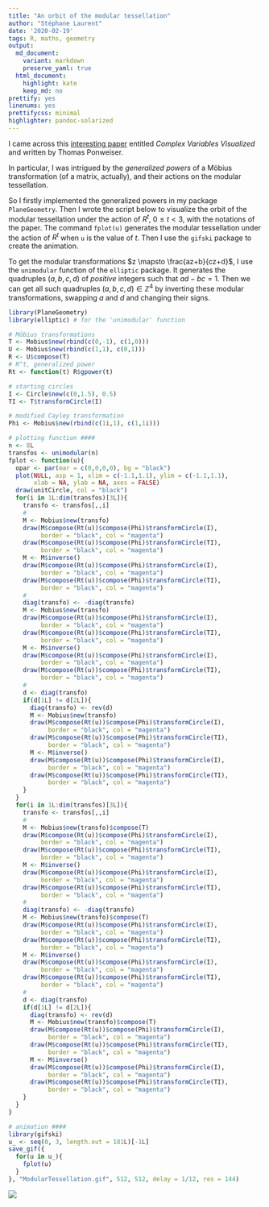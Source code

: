 ```yaml
---
title: "An orbit of the modular tessellation"
author: "Stéphane Laurent"
date: '2020-02-19'
tags: R, maths, geometry
output:
  md_document:
    variant: markdown
    preserve_yaml: true
  html_document:
    highlight: kate
    keep_md: no
prettify: yes
linenums: yes
prettifycss: minimal
highlighter: pandoc-solarized
---
```


I came across this 
[interesting paper](https://www3.risc.jku.at/publications/download/risc_5011/DiplomaThesisPonweiser.pdf) 
entitled *Complex Variables Visualized* and written by Thomas Ponweiser. 

In particular, I was intrigued by the *generalized powers* of a Möbius 
transformation (of a matrix, actually), 
and their actions on the modular tessellation. 

So I firstly implemented the generalized powers in my package 
`PlaneGeometry`. Then I wrote the script below to visualize the orbit of the 
modular tessellation under the action of $R^t$, $0 \leqslant t < 3$, with 
the notations of the paper. The command `fplot(u)` generates the modular 
tessellation under the action of $R^t$ when `u` is the value of $t$. 
Then I use the `gifski` package to create the animation. 

To get the modular transformations $z \mapsto \frac{az+b}{cz+d}$, I use the 
`unimodular` function of the `elliptic` package. It generates the 
quadruples $(a,b,c,d)$ of *positive* integers such that $ad-bc=1$. 
Then we can get all such quadruples $(a,b,c,d) \in \mathbb{Z}^4$ by 
inverting these modular transformations, swapping $a$ and $d$ and 
changing their signs. 

```r
library(PlaneGeometry)
library(elliptic) # for the 'unimodular' function

# Möbius transformations
T <- Mobius$new(rbind(c(0,-1), c(1,0)))
U <- Mobius$new(rbind(c(1,1), c(0,1)))
R <- U$compose(T)
# R^t, generalized power
Rt <- function(t) R$gpower(t)

# starting circles
I <- Circle$new(c(0,1.5), 0.5)
TI <- T$transformCircle(I)

# modified Cayley transformation
Phi <- Mobius$new(rbind(c(1i,1), c(1,1i)))

# plotting function ####
n <- 8L
transfos <- unimodular(n)
fplot <- function(u){
  opar <- par(mar = c(0,0,0,0), bg = "black")
  plot(NULL, asp = 1, xlim = c(-1.1,1.1), ylim = c(-1.1,1.1),
       xlab = NA, ylab = NA, axes = FALSE)
  draw(unitCircle, col = "black")
  for(i in 1L:dim(transfos)[3L]){
    transfo <- transfos[,,i]
    #
    M <- Mobius$new(transfo)
    draw(M$compose(Rt(u))$compose(Phi)$transformCircle(I),
         border = "black", col = "magenta")
    draw(M$compose(Rt(u))$compose(Phi)$transformCircle(TI),
         border = "black", col = "magenta")
    M <- M$inverse()
    draw(M$compose(Rt(u))$compose(Phi)$transformCircle(I),
         border = "black", col = "magenta")
    draw(M$compose(Rt(u))$compose(Phi)$transformCircle(TI),
         border = "black", col = "magenta")
    #
    diag(transfo) <- -diag(transfo)
    M <- Mobius$new(transfo)
    draw(M$compose(Rt(u))$compose(Phi)$transformCircle(I),
         border = "black", col = "magenta")
    draw(M$compose(Rt(u))$compose(Phi)$transformCircle(TI),
         border = "black", col = "magenta")
    M <- M$inverse()
    draw(M$compose(Rt(u))$compose(Phi)$transformCircle(I),
         border = "black", col = "magenta")
    draw(M$compose(Rt(u))$compose(Phi)$transformCircle(TI),
         border = "black", col = "magenta")
    #
    d <- diag(transfo)
    if(d[1L] != d[2L]){
      diag(transfo) <- rev(d)
      M <- Mobius$new(transfo)
      draw(M$compose(Rt(u))$compose(Phi)$transformCircle(I),
           border = "black", col = "magenta")
      draw(M$compose(Rt(u))$compose(Phi)$transformCircle(TI),
           border = "black", col = "magenta")
      M <- M$inverse()
      draw(M$compose(Rt(u))$compose(Phi)$transformCircle(I),
           border = "black", col = "magenta")
      draw(M$compose(Rt(u))$compose(Phi)$transformCircle(TI),
           border = "black", col = "magenta")
    }
  }
  for(i in 1L:dim(transfos)[3L]){
    transfo <- transfos[,,i]
    #
    M <- Mobius$new(transfo)$compose(T)
    draw(M$compose(Rt(u))$compose(Phi)$transformCircle(I),
         border = "black", col = "magenta")
    draw(M$compose(Rt(u))$compose(Phi)$transformCircle(TI),
         border = "black", col = "magenta")
    M <- M$inverse()
    draw(M$compose(Rt(u))$compose(Phi)$transformCircle(I),
         border = "black", col = "magenta")
    draw(M$compose(Rt(u))$compose(Phi)$transformCircle(TI),
         border = "black", col = "magenta")
    #
    diag(transfo) <- -diag(transfo)
    M <- Mobius$new(transfo)$compose(T)
    draw(M$compose(Rt(u))$compose(Phi)$transformCircle(I),
         border = "black", col = "magenta")
    draw(M$compose(Rt(u))$compose(Phi)$transformCircle(TI),
         border = "black", col = "magenta")
    M <- M$inverse()
    draw(M$compose(Rt(u))$compose(Phi)$transformCircle(I),
         border = "black", col = "magenta")
    draw(M$compose(Rt(u))$compose(Phi)$transformCircle(TI),
         border = "black", col = "magenta")
    #
    d <- diag(transfo)
    if(d[1L] != d[2L]){
      diag(transfo) <- rev(d)
      M <- Mobius$new(transfo)$compose(T)
      draw(M$compose(Rt(u))$compose(Phi)$transformCircle(I),
           border = "black", col = "magenta")
      draw(M$compose(Rt(u))$compose(Phi)$transformCircle(TI),
           border = "black", col = "magenta")
      M <- M$inverse()
      draw(M$compose(Rt(u))$compose(Phi)$transformCircle(I),
           border = "black", col = "magenta")
      draw(M$compose(Rt(u))$compose(Phi)$transformCircle(TI),
           border = "black", col = "magenta")
    }
  }
}

# animation ####
library(gifski)
u_ <- seq(0, 3, length.out = 181L)[-1L]
save_gif({
  for(u in u_){
    fplot(u)
  }
}, "ModularTessellation.gif", 512, 512, delay = 1/12, res = 144)
```

![](./figures/ModularTessellationOrbit.gif)